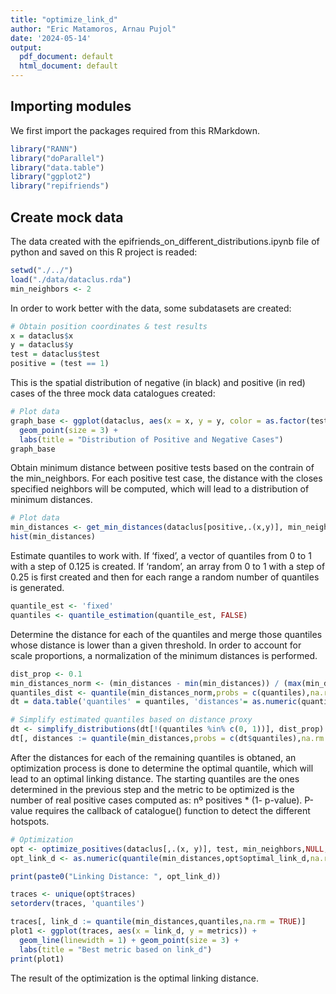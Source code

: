 ```yaml
---
title: "optimize_link_d"
author: "Eric Matamoros, Arnau Pujol"
date: '2024-05-14'
output:
  pdf_document: default
  html_document: default
---
```


## Importing modules

We first import the packages required from this RMarkdown.

```r
library("RANN")
library("doParallel")
library("data.table")
library("ggplot2")
library("repifriends")
```

## Create mock data 

The data created with the epifriends_on_different_distributions.ipynb file of python and saved on this R project is readed:

```r
setwd("./../") 
load("./data/dataclus.rda")
min_neighbors <- 2
```

In order to work better with the data, some subdatasets are created:

```r
# Obtain position coordinates & test results
x = dataclus$x
y = dataclus$y
test = dataclus$test
positive = (test == 1)
```

This is the spatial distribution of negative (in black) and positive (in red) cases of the three mock data catalogues created:

```r
# Plot data
graph_base <- ggplot(dataclus, aes(x = x, y = y, color = as.factor(test))) +
  geom_point(size = 3) +
  labs(title = "Distribution of Positive and Negative Cases")
graph_base
```

Obtain minimum distance between positive tests based on the contrain of the min_neighbors. For each positive test case, the distance with the closes specified neighbors will be computed, which will lead to a distribution of minimum distances.
```r
# Plot data
min_distances <- get_min_distances(dataclus[positive,.(x,y)], min_neighbors)
hist(min_distances)
```

Estimate quantiles to work with. If 'fixed', a vector of quantiles from 0 to 1 with a step of 0.125 is created. If 'random', an array from 0 to 1 with a step of 0.25 is first created and then for each range a random number of quantiles is generated.
```r
quantile_est <- 'fixed'
quantiles <- quantile_estimation(quantile_est, FALSE)
```

Determine the distance for each of the quantiles and merge those quantiles whose distance is lower than a given threshold. In order to account for scale proportions, a normalization of the minimum distances is performed.
```r
dist_prop <- 0.1
min_distances_norm <- (min_distances - min(min_distances)) / (max(min_distances) - min(min_distances))
quantiles_dist <- quantile(min_distances_norm,probs = c(quantiles),na.rm = TRUE)
dt = data.table('quantiles' = quantiles, 'distances'= as.numeric(quantiles_dist))

# Simplify estimated quantiles based on distance proxy
dt <- simplify_distributions(dt[!(quantiles %in% c(0, 1))], dist_prop)
dt[, distances := quantile(min_distances,probs = c(dt$quantiles),na.rm = TRUE)]
```

After the distances for each of the remaining quantiles is obtaned, an optimization process is done to determine the optimal quantile, which will lead to an optimal linking distance. The starting quantiles are the ones determined in the previous step and the metric to be optimized is the number of real positive cases computed as: nº positives * (1- p-value). P-value requires the callback of catalogue() function to detect the different hotspots.

```r
# Optimization
opt <- optimize_positives(dataclus[,.(x, y)], test, min_neighbors,NULL,min_distances, dt$quantiles)
opt_link_d <- as.numeric(quantile(min_distances,opt$optimal_link_d,na.rm = TRUE))

print(paste0("Linking Distance: ", opt_link_d))

traces <- unique(opt$traces)
setorderv(traces, 'quantiles')

traces[, link_d := quantile(min_distances,quantiles,na.rm = TRUE)]
plot1 <- ggplot(traces, aes(x = link_d, y = metrics)) +
  geom_line(linewidth = 1) + geom_point(size = 3) +
  labs(title = "Best metric based on link_d")
print(plot1)
```

The result of the optimization is the optimal linking distance.
